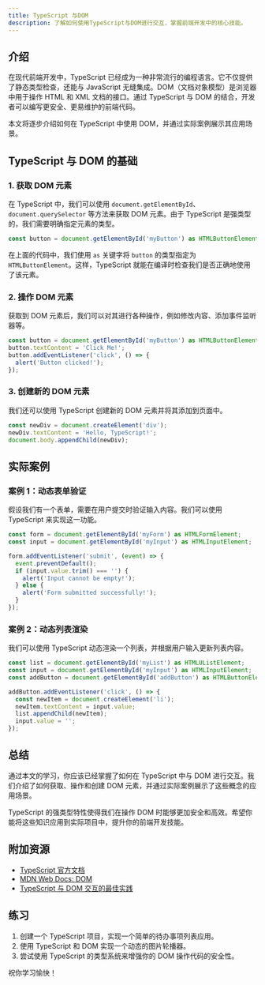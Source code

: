 ```yaml
---
title: TypeScript 与DOM
description: 了解如何使用TypeScript与DOM进行交互，掌握前端开发中的核心技能。
---
```


## 介绍

在现代前端开发中，TypeScript 已经成为一种非常流行的编程语言。它不仅提供了静态类型检查，还能与 JavaScript 无缝集成。DOM（文档对象模型）是浏览器中用于操作 HTML 和 XML 文档的接口。通过 TypeScript 与 DOM 的结合，开发者可以编写更安全、更易维护的前端代码。

本文将逐步介绍如何在 TypeScript 中使用 DOM，并通过实际案例展示其应用场景。

## TypeScript 与 DOM 的基础

### 1. 获取 DOM 元素

在 TypeScript 中，我们可以使用 `document.getElementById`、`document.querySelector` 等方法来获取 DOM 元素。由于 TypeScript 是强类型的，我们需要明确指定元素的类型。

```typescript
const button = document.getElementById('myButton') as HTMLButtonElement;
```

在上面的代码中，我们使用 `as` 关键字将 `button` 的类型指定为 `HTMLButtonElement`。这样，TypeScript 就能在编译时检查我们是否正确地使用了该元素。

### 2. 操作 DOM 元素

获取到 DOM 元素后，我们可以对其进行各种操作，例如修改内容、添加事件监听器等。

```typescript
const button = document.getElementById('myButton') as HTMLButtonElement;
button.textContent = 'Click Me!';
button.addEventListener('click', () => {
  alert('Button clicked!');
});
```

### 3. 创建新的 DOM 元素

我们还可以使用 TypeScript 创建新的 DOM 元素并将其添加到页面中。

```typescript
const newDiv = document.createElement('div');
newDiv.textContent = 'Hello, TypeScript!';
document.body.appendChild(newDiv);
```

## 实际案例

### 案例 1：动态表单验证

假设我们有一个表单，需要在用户提交时验证输入内容。我们可以使用 TypeScript 来实现这一功能。

```typescript
const form = document.getElementById('myForm') as HTMLFormElement;
const input = document.getElementById('myInput') as HTMLInputElement;

form.addEventListener('submit', (event) => {
  event.preventDefault();
  if (input.value.trim() === '') {
    alert('Input cannot be empty!');
  } else {
    alert('Form submitted successfully!');
  }
});
```

### 案例 2：动态列表渲染

我们可以使用 TypeScript 动态渲染一个列表，并根据用户输入更新列表内容。

```typescript
const list = document.getElementById('myList') as HTMLUListElement;
const input = document.getElementById('myInput') as HTMLInputElement;
const addButton = document.getElementById('addButton') as HTMLButtonElement;

addButton.addEventListener('click', () => {
  const newItem = document.createElement('li');
  newItem.textContent = input.value;
  list.appendChild(newItem);
  input.value = '';
});
```

## 总结

通过本文的学习，你应该已经掌握了如何在 TypeScript 中与 DOM 进行交互。我们介绍了如何获取、操作和创建 DOM 元素，并通过实际案例展示了这些概念的应用场景。

TypeScript 的强类型特性使得我们在操作 DOM 时能够更加安全和高效。希望你能将这些知识应用到实际项目中，提升你的前端开发技能。

## 附加资源

- [TypeScript 官方文档](https://www.typescriptlang.org/docs/)
- [MDN Web Docs: DOM](https://developer.mozilla.org/en-US/docs/Web/API/Document_Object_Model)
- [TypeScript 与 DOM 交互的最佳实践](https://www.typescriptlang.org/docs/handbook/dom-manipulation.html)

## 练习

1. 创建一个 TypeScript 项目，实现一个简单的待办事项列表应用。
2. 使用 TypeScript 和 DOM 实现一个动态的图片轮播器。
3. 尝试使用 TypeScript 的类型系统来增强你的 DOM 操作代码的安全性。

祝你学习愉快！